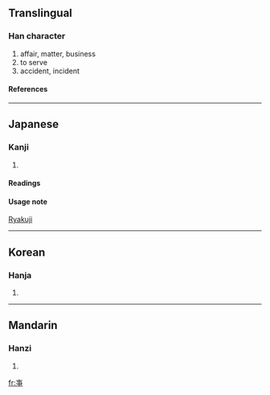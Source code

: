 {{see|事}}<!-- may be replaced by zh-forms -->

==Translingual==
===Han character===
{{Han char|rn=6|rad=亅|as=06|sn=7|four=|canj=十火中弓 (JFLN)}}
# affair, matter, business
# to serve
# accident, incident
====References====
{{Han ref|kx=0085.221|hdz=10021.111|uh=4E8A|ud=20106}}
----
==Japanese==
===Kanji===
{{ja-kanji|grade=|rs=亅06}}
# {{defn|Japanese}}
====Readings====
{{ja-readings|on=[[じ]] (ji), [[ず]] (zu), [[し]] (shi)|kun=[[こと]] (koto), [[つかう]] (tsukau), [[こととする]] (kototosuru)}}

====Usage note====
[[Wikipedia:Ryakuji|Ryakuji]]
----
==Korean==
===Hanja===
{{ko-hanja|hangeul=사|rv=sa|mr=sa}}
# {{defn|Korean}}
----
==Mandarin==
===Hanzi===
{{cmn-hanzi|pin=[[shì]] (shi4), [[xū]] (xu1)|wg=shih<sup>4</sup>, hsü<sup>1</sup>}}
# {{defn|Mandarin}}

[[fr:亊]]
